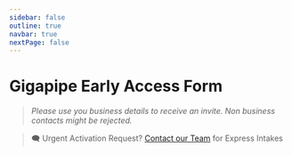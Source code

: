 ```yaml
---
sidebar: false
outline: true
navbar: true
nextPage: false
---
```



# Gigapipe Early Access Form

> _Please use you business details to receive an invite. Non business contacts might be rejected._

<EarlyAccessForm />

> 🗨️ Urgent Activation Request? [Contact our Team](mailto:info@gigapipe.com) for Express Intakes

